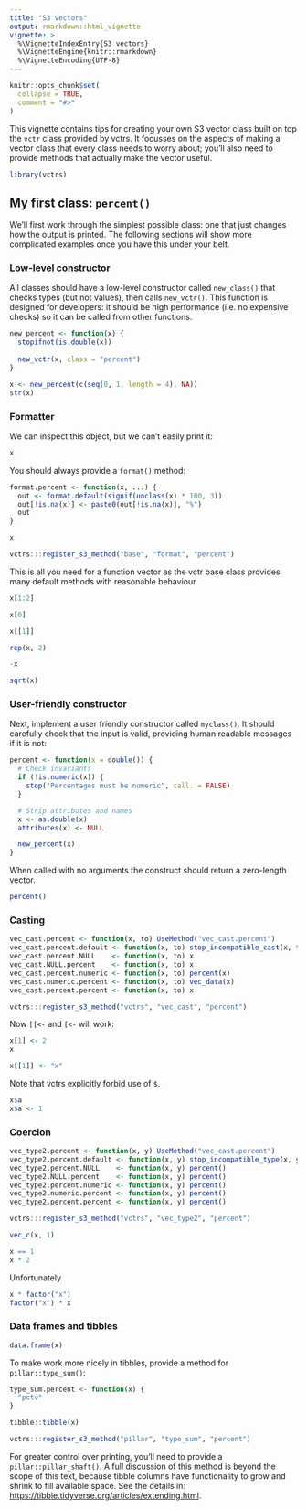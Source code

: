 ```yaml
---
title: "S3 vectors"
output: rmarkdown::html_vignette
vignette: >
  %\VignetteIndexEntry{S3 vectors}
  %\VignetteEngine{knitr::rmarkdown}
  %\VignetteEncoding{UTF-8}
---
```


```r
knitr::opts_chunk$set(
  collapse = TRUE,
  comment = "#>"
)
```

This vignette contains tips for creating your own S3 vector class built on top the `vctr` class provided by vctrs. It focusses on the aspects of making a vector class that every class needs to worry about; you'll also need to provide methods that actually make the vector useful.

```r
library(vctrs)
```

## My first class: `percent()`

We'll first work through the simplest possible class: one that just changes how the output is printed. The following sections will show more complicated examples once you have this under your belt.

### Low-level constructor

All classes should have a low-level constructor called `new_class()` that checks types (but not values), then calls `new_vctr()`.  This function is designed for developers: it should be high performance (i.e. no expensive checks) so it can be called from other functions.

```r
new_percent <- function(x) {
  stopifnot(is.double(x))
  
  new_vctr(x, class = "percent")
}

x <- new_percent(c(seq(0, 1, length = 4), NA))
str(x)
```

### Formatter

We can inspect this object, but we can't easily print it:

```r
x
```

You should always provide a `format()` method:

```r
format.percent <- function(x, ...) {
  out <- format.default(signif(unclass(x) * 100, 3))
  out[!is.na(x)] <- paste0(out[!is.na(x)], "%")
  out
}

x
```

```r
vctrs:::register_s3_method("base", "format", "percent")
```

This is all you need for a function vector as the vctr base class provides many default methods with reasonable behaviour.

```r
x[1:2]

x[0]

x[[1]]

rep(x, 2)

-x

sqrt(x)
```

### User-friendly constructor

Next, implement a user friendly constructor called `myclass()`. It should carefully check that the input is valid, providing human readable messages if it is not:

```r
percent <- function(x = double()) {
  # Check invariants
  if (!is.numeric(x)) {
    stop("Percentages must be numeric", call. = FALSE)
  }

  # Strip attributes and names
  x <- as.double(x)
  attributes(x) <- NULL

  new_percent(x)
}
```

When called with no arguments the construct should return a zero-length vector.

```r
percent()
```

### Casting

```r
vec_cast.percent <- function(x, to) UseMethod("vec_cast.percent")
vec_cast.percent.default <- function(x, to) stop_incompatible_cast(x, to)
vec_cast.percent.NULL    <- function(x, to) x
vec_cast.NULL.percent    <- function(x, to) x
vec_cast.percent.numeric <- function(x, to) percent(x)
vec_cast.numeric.percent <- function(x, to) vec_data(x)
vec_cast.percent.percent <- function(x, to) x
```

```r
vctrs:::register_s3_method("vctrs", "vec_cast", "percent")
```


Now `[[<-` and `[<-` will work:

```r
x[1] <- 2
x

x[[1]] <- "x"
```

Note that vctrs explicitly forbid use of `$`.

```r
x$a
x$a <- 1
```

### Coercion

```r
vec_type2.percent <- function(x, y) UseMethod("vec_cast.percent")
vec_type2.percent.default <- function(x, y) stop_incompatible_type(x, y)
vec_type2.percent.NULL    <- function(x, y) percent()
vec_type2.NULL.percent    <- function(x, y) percent()
vec_type2.percent.numeric <- function(x, y) percent()
vec_type2.numeric.percent <- function(x, y) percent()
vec_type2.percent.percent <- function(x, y) percent()
```

```r
vctrs:::register_s3_method("vctrs", "vec_type2", "percent")
```


```r
vec_c(x, 1)

x == 1
x * 2
```

Unfortunately

```r
x * factor("x")
factor("x") * x
```

### Data frames and tibbles

```r
data.frame(x)
```

To make work more nicely in tibbles, provide a method for 
`pillar::type_sum()`:

```r
type_sum.percent <- function(x) {
  "pctv"
}

tibble::tibble(x)
```

```r
vctrs:::register_s3_method("pillar", "type_sum", "percent")
```

For greater control over printing, you'll need to provide a
`pillar::pillar_shaft()`. A full discussion of this method is beyond the scope of this text, because tibble columns have functionality to grow and shrink to fill available space. See the details in: 
<https://tibble.tidyverse.org/articles/extending.html>.

